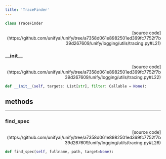 ```yaml
---
title: 'TraceFinder'
---
```


```python
class TraceFinder
```

<p align="right">[source code](https://github.com/unifyai/unify/tree/a7358d061e8982501ed369fc7752f7b39d267609/unify/logging/utils/tracing.py#L21)</p>



### \_\_init\_\_

<p align="right">[source code](https://github.com/unifyai/unify/tree/a7358d061e8982501ed369fc7752f7b39d267609/unify/logging/utils/tracing.py#L22)</p>

```python
def __init__(self, targets: List[str], filter: Callable = None):
```



## methods

---

### find\_spec

<p align="right">[source code](https://github.com/unifyai/unify/tree/a7358d061e8982501ed369fc7752f7b39d267609/unify/logging/utils/tracing.py#L26)</p>

```python
def find_spec(self, fullname, path, target=None):
```

